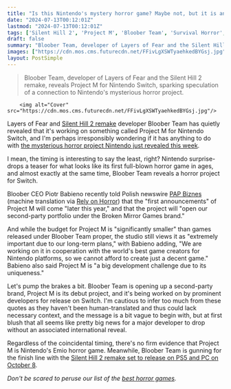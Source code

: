 ```yaml
---
title: "Is this Nintendo's mystery horror game? Maybe not, but it is an 'extremely important' new Switch game from Silent Hill 2 remake dev Bloober Team"
date: "2024-07-13T00:12:01Z"
lastmod: "2024-07-13T00:12:01Z"
tags: ['Silent Hill 2', 'Project M', 'Bloober Team', 'Survival Horror', 'Nintendo Switch', 'Emio horror game']
draft: false
summary: "Bloober Team, developer of Layers of Fear and the Silent Hill 2 remake, reveals Project M for Nintendo Switch, sparking speculation of a connection to Nintendo's mysterious horror project."
images: ["https://cdn.mos.cms.futurecdn.net/FFivLgXSWTyaehkedBYGsj.jpg"]
layout: PostSimple
---
```

> Bloober Team, developer of Layers of Fear and the Silent Hill 2 remake, reveals Project M for Nintendo Switch, sparking speculation of a connection to Nintendo's mysterious horror project.


        <img alt="Cover" src="https://cdn.mos.cms.futurecdn.net/FFivLgXSWTyaehkedBYGsj.jpg"/>
        
Layers of Fear and [Silent Hill 2 remake](https://www.gamesradar.com/games/survival-horror/silent-hill-2-remake-guide/) developer Bloober Team has quietly revealed that it's working on something called Project M for Nintendo Switch, and I'm perhaps irresponsibly wondering if it has anything to do with [the mysterious horror project Nintendo just revealed this week](https://www.gamesradar.com/games/horror/is-nintendo-making-a-full-blown-horror-game-because-it-sure-looks-like-it-in-this-surprisingly-creepy-teaser-trailer-flagged-for-disturbing-content/).

I mean, the timing is interesting to say the least, right? Nintendo surprise-drops a teaser for what looks like its first full-blown horror game in ages, and almost exactly at the same time, Bloober Team reveals a horror project for Switch. 

Bloober CEO Piotr Babieno recently told Polish newswire [PAP Biznes](https://strefainwestorow.pl/wiadomosci/20240708/bloober-team-nie-widzi-zwiazku-miedzy-koncem-wspolpracy-z-draw-distance-a) (machine translation via [Rely on Horror](https://www.relyonhorror.com/latest-news/bloober-team-announces-new-project-for-nintendo-platforms/)) that the "first announcements" of Project M will come "later this year," and that the project will "open our second-party portfolio under the Broken Mirror Games brand."

And while the budget for Project M is "significantly smaller" than games released under Bloober Team proper, the studio still views it as "extremely important due to our long-term plans," with Babieno adding, "We are working on it in cooperation with the world's best game creators for Nintendo platforms, so we cannot afford to create just a decent game." Babieno also said Project M is "a big development challenge due to its uniqueness."

Let's pump the brakes a bit. Bloober Team is opening up a second-party brand, Project M is its debut project, and it's being worked on by prominent developers for release on Switch. I'm cautious to infer too much from these quotes as they haven't been human-translated and thus could lack necessary context, and the message is a bit vague to begin with, but at first blush that all seems like pretty big news for a major developer to drop without an associated international reveal.

Regardless of the coincidental timing, there's no firm evidence that Project M is Nintendo's Emio horror game. Meanwhile, Bloober Team is gunning for the finish line with the [Silent Hill 2 remake set to release on PS5 and PC on October 8](https://www.gamesradar.com/games/survival-horror/silent-hill-2-remake-guide/).

*Don't be scared to peruse our list of the *[<em>best horror games</em>](https://www.gamesradar.com/best-horror-games/)*.*
        